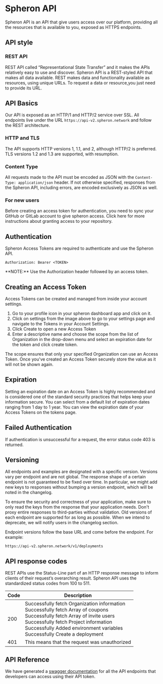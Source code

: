 
# Spheron API

Spheron API is an API that give users access over our platform, providing all the resources that is available to you, exposed as HTTPS endpoints.

## API style

### REST API

REST API called “Representational State Transfer” and it makes the APIs relatively easy to use and discover. Spheron API is a REST-styled API that makes all data available. REST makes data and functionality available as resources, using unique URLs. To request a data or resource,you just need to provide its URL.

## API Basics

Our API is exposed as an HTTP/1 and HTTP/2 service over SSL. All endpoints live under the URL
`https://api-v2.spheron.network` and follow the REST architecture.

### HTTP and TLS

The API supports HTTP versions 1, 1.1, and 2, although HTTP/2 is preferred.
TLS versions 1.2 and 1.3 are supported, with resumption.

### Content Type

All requests made to the API must be encoded as JSON with the `Content-Type: application/json` header. If not otherwise specified, responses from the Spheron API, including errors, are encoded exclusively as JSON as well.

### For new users

Before creating an access token for authentication, you need to sync your GitHub or GitLab account to give spheron access. Click here for more instructions about granting access to your repository.

## Authentication

Spheron Access Tokens are required to authenticate and use the Spheron API.

```
Authorization: Bearer <TOKEN>
```

<Callout type="info">
  **NOTE:** Use the Authorization header followed by an access token.
</Callout>

## Creating an Access Token

Access Tokens can be created and managed from inside your account settings.

1. Go to your profile icon in your spheron dashboard app and click on it.
2. Click on settings from the image above to go to your settings page and navigate to the Tokens in your Account Settings.
3. Click Create to open a new Access Token
4. Enter a descriptive name and choose the scope from the list of Organization in the drop-down menu and select an expiration date for the token and click create token.

The scope ensures that only your specified Organization can use an Access Token. Once you've created an Access Token securely store the value as it will not be shown again.

## Expiration

Setting an expiration date on an Access Token is highly recommended and is considered one of the standard security practices that helps keep your information secure. You can select from a default list of expiration dates ranging from 1 day to 1 year. You can view the expiration date of your Access Tokens on the tokens page.

## Failed Authentication

If authentication is unsuccessful for a request, the error status code 403 is returned.

## Versioning

All endpoints and examples are designated with a specific version. Versions vary per endpoint and are not global.
The response shape of a certain endpoint is not guaranteed to be fixed over time. In particular, we might add new keys to responses without bumping a version endpoint, which will be noted in the changelog.

To ensure the security and correctness of your application, make sure to only read the keys from the response that your application needs. Don't proxy entire responses to third-parties without validation.
Old versions of each endpoint are supported for as long as possible. When we intend to deprecate, we will notify users in the changelog section.

Endpoint versions follow the base URL and come before the endpoint. For example:

```
https://api-v2.spheron.network/v1/deployments
```

## API response codes

REST APIs use the Status-Line part of an HTTP response message to inform clients of their request’s overarching result. Spheron API uses the standardized status codes from 100 to 511.

| Code | Description                                                                                                                                                                                                                                                             |
| ---- | ----------------------------------------------------------------------------------------------------------------------------------------------------------------------------------------------------------------------------------------------------------------------- |
| 200  | Successfully fetch Organization information <br/> Successfully fetch Array of coupons <br/> Successfully fetch Array of invite users <br/> Successfully fetch Project information <br/> Successfully Added environment variables <br/> Successfully Create a deployment |
| 401  | This means that the request was unauthorized                                                                                                                                                                                                                            |

## API Reference

We have generated a [swagger documentation](https://api-v2.spheron.network/docs/rest-api/) for all the API endpoints that developers can access using their API token.

<Navigation name="Spheron API" />
